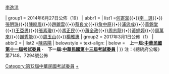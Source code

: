 {{Navbox
| name = 中華民國第十二屆考試委員
| title = {{flagicon|ROC}} [[中華民國|{{fontcolor|white|中華民國}}]][[第十二屆考試委員|{{fontcolor|white|第十二屆考試委員}}]]
| titlestyle = background:#0c1c8c; color:#ffffff
| image = [[File:ROC_Examination_Yuan_Seal.svg|100px]]
| style = width:100%;
| state = {{{state<includeonly>|collapsed</includeonly>}}}
| selected=

| above = [[考試院院長|院長]]：[[伍錦霖]]／[[考試院副院長|副院長]]：[[高永光]]{{•}}[[李逸洋]]

| group1 = 2014年6月27日公佈（19）
| abbr1 =  
| list1 =[[何寄澎]]{{•}}[[李選|李　選]]{{•}}[[張明珠]]{{•}}[[陳皎眉]]{{•}}[[趙麗雲]]{{•}}[[蔡良文]]{{•}}[[詹中原]]{{•}}[[浦忠成]]{{•}}[[黃錦堂]]{{•}}[[王亞男]]{{•}}[[張素瓊]]{{•}}[[馮正民]]{{•}}[[蕭全政]]{{•}}[[周志龍]]{{•}}[[黃婷婷]]{{•}}[[周萬來]]{{•}}[[謝秀能]]{{•}}[[周玉山]]{{•}}[[楊雅惠]]
| group2 = 2017年3月1日公佈（1）
| abbr2 =  
| list2 =[[陳慈陽]]
| belowstyle = text-align:
| below =　'''上一屆:[[Template:中華民國第十一屆考試委員|中華民國第十一屆考試委員]]''' '''·'''　'''下一屆:[[Template:中華民國第十三屆考試委員|中華民國第十三屆考試委員]]'''
| }}
[[Category:第12屆中華民國考試委員]]
<noinclude>
注：《總統府公報》第7148、7294號公佈
[[Category:考試委員|+]]
</noinclude>